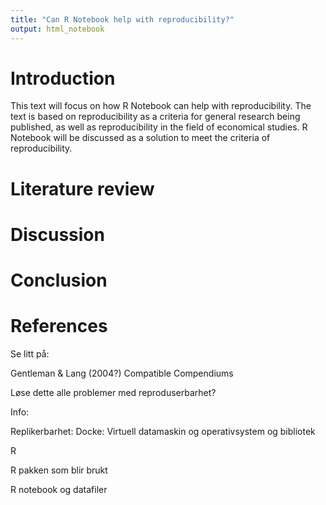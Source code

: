 ```yaml
---
title: "Can R Notebook help with reproducibility?"
output: html_notebook
---
```


# Introduction

This text will focus on how R Notebook can help with reproducibility. The text is based on reproducibility as a criteria for general research being published, as well as reproducibility in the field of economical studies. R Notebook will be discussed as a solution to meet the criteria of reproducibility. 

# Literature review


# Discussion

# Conclusion

# References

Se litt på:

Gentleman & Lang (2004?) Compatible Compendiums

Løse dette alle problemer med reproduserbarhet?

Info:

Replikerbarhet: Docke: Virtuell datamaskin og operativsystem og bibliotek

R

R pakken som blir brukt

R notebook og datafiler
